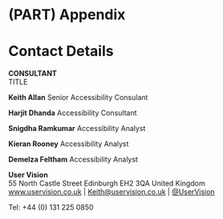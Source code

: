 # (PART) Appendix {-}

# Contact Details  {-}

<!-- Edit as required -->

<!-- **CONSULTANT**   
TITLE -->

**CONSULTANT**   
TITLE

**Keith Allan** Senior Accessibility Consulant

**Harjit Dhanda** Accessibility Consultant

**Snigdha Ramkumar** Accessibility Analyst

**Kieran Rooney** Accessibility Analyst

**Demelza Feltham** Accessibility Analyst

**User Vision**   
55 North Castle Street
Edinburgh
EH2 3QA
United Kingdom   
<a href="http://www.uservision.co.uk">www.uservision.co.uk</a> | <a href="mailto:Keith@uservision.co.uk">Keith@uservision.co.uk</a> | <a href="https://twitter.com/uservision">@UserVision</a>

Tel: +44 (0) 131 225 0850

